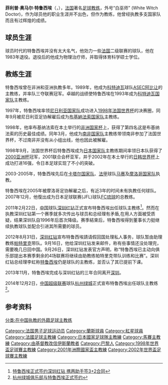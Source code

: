 {{noteTA
|T = zh-cn:菲利普·特鲁西埃; zh-hk:菲利普·杜斯亞;
|1 = zh-cn:特鲁西埃; zh-hk:杜斯亞;
}}
{{Infobox football biography
| playername = 特鲁西埃
| fullname = Philippe Omar Troussier
| dateofbirth = {{birth date and age|1955|3|21}}
| cityofbirth = [[巴黎|巴黎]]
| countryofbirth = [[法国|法国]]
| position = [[后卫_(足球)|后卫]]
| youthyears1 = 
| youthclubs1 = 
| years1 = 1976—1977
| clubs1 = 昂古莱姆
| caps1 = 22
| goals1 = 0
| years2 = 1977—1978
| clubs2 = [[红星足球俱乐部|红星]]
| caps2 = 3
| goals2 = 0
| years3 = 1978—1981
| clubs3 = 鲁昂
| caps3 = 79
| goals3 = 8
| years4 = 1981—1983
| clubs4 = [[兰斯足球俱乐部|兰斯]]
| caps4 = 38
| goals4 = 0
| medaltemplates = 
| manageryears1 = 1983—1984
| managerclubs1 = 維希
| manageryears2 = 1984—1987
| managerclubs2 = 阿朗松
| manageryears3 = 1987—1989
| managerclubs3 = [[红星足球俱乐部|红星]]
| manageryears4 = 1989
| managerclubs4 = 克雷泰伊
| manageryears5 = 1990—1992
| managerclubs5 = [[ASEC米莫萨|阿比让米莫萨]]
| manageryears6 = 1993—1994
| managerclubs6 = [[科特迪瓦國家足球隊|科特迪瓦]]
| manageryears7 = 1994
| managerclubs7 = [[凱薩酋長足球俱樂部|凱薩酋長]]
| manageryears8 = 1995—1997
| managerclubs8 = 拉巴特FUS
| manageryears9 = 1997
| managerclubs9 = [[尼日利亞國家足球隊|尼日利亞]]
| manageryears10 = 1997—1998
| managerclubs10 = [[布吉納法索國家足球隊|布吉納法索]]
| manageryears11 = 1998
| managerclubs11 = [[南非國家足球隊|南非]]
| manageryears12 = 1998—2002
| managerclubs12 = [[日本國家男子足球隊|日本]]
| manageryears13 = 2003—2004
| managerclubs13 = [[卡塔爾國家足球隊|卡塔爾]]
| manageryears14 = 2004—2005
| managerclubs14 = [[馬賽足球俱樂部|馬賽]]
| manageryears15 = 2005
| managerclubs15 = [[摩洛哥國家足球隊|摩洛哥]]
| manageryears16 = 2008—2010
| managerclubs16 = [[FC琉球|FC琉球]]
| manageryears17 = 2011—2013
| managerclubs17 = [[深圳红钻足球俱乐部|深圳红钻]]
| manageryears18 = 2014
| managerclubs18 = 斯法克斯
| manageryears19 = 2015
| managerclubs19 = [[杭州绿城足球俱乐部|杭州绿城]]
}}
{{中文譯名
| english        = Philippe '''Troussier'''
| putonghua      = 特鲁西埃
| taiwan         = 特鲁西埃
| cantonese      = 杜斯亞
|}}
'''菲利普·奥马尔·特鲁西埃'''（{{lang|fr|'''Philippe Omar Troussier'''}}，{{bd|1955年|3月21日|catIdx=Troussier, Philippe}}），[[法国|法国]]著名[[足球|足球]][[教练|教练]]，外号“白巫师” (White Witch Doctor)，作为球员他的职业生涯并不出色，但作为教练，他曾经执教多支国家队而且有过辉煌的成绩。

==球员生涯==
球员时代的特鲁西埃并没有太大名气，他効力一些[[法国|法国]]二级联赛的球队，他在1983年退役。退役后的他成为物理治疗师，并取得体育科学硕士学位。

==教练生涯==
特鲁西埃曾在非洲和亚洲执教多年。1989年，他成为[[科特迪瓦|科特迪瓦]]球队[[ASEC米莫薩|ASEC阿比让]]的主教练，并率队三夺联赛冠军。卓越的战绩使特鲁西埃在1993年成为[[科特迪瓦国家足球队|科特迪瓦国家队]]主教练。

1997年，特鲁西埃率领[[尼日利亚国家足球队|尼日利亚国家队]]成功进入[[1998年世界盃足球賽|1998年法国世界杯]]的决赛圈，同年9月被尼日利亚足协解雇后成为[[布基纳法索国家足球队|布基納法索国家队]]主教练。

1998年，他率布基纳法索在本土举行的[[非洲国家杯|非洲国家杯]]上，获得了第四名这是布基纳法索的历史最佳成绩。同年3月，他成为[[南非国家足球队|南非国家队]]主教练带领南非参加了法国世界杯，不过南非并没有从小组出线，他也因此被解雇。 

1998年9月，法国世界杯后特鲁西埃成为[[日本国家足球队|日本国家队]]主教练期间率领日本队获得了[[2000年亞洲盃足球賽|2000亚洲杯]]冠军，2001联合会杯亚军，并于2002年在本土举行的[[2002年世界盃足球賽|日韩世界杯]]上成功打进16强，令日本足球实现了不小的突破。

2003-2005年，特鲁西埃先后在[[卡塔尔国家足球队|卡塔尔国家队]]、[[法甲|法甲]]球队[[马赛足球俱乐部|马赛]]及[[摩洛哥国家足球队|摩洛哥国家队]]执教。

特鲁西埃在2005年被摩洛哥足协解雇之后，有近3年的时间未有执教任何球队。2007年12月，他復出成为日本足球联赛(JFL)球队[[FC琉球|FC琉球]]的总教练。

2011年2月22日，[[中国|中国]]球队[[深圳红钻|深圳红钻]]正式宣布特鲁西埃出任球队主教练<ref>[http://sports.163.com/11/0222/13/6TGJ7QKK00051C89.html 特鲁西埃正式签约深圳红钻 携两助手签3+2合同]</ref>。然而在执教深圳红钻第一个赛季就多次传出与球员和总经理有矛盾,在用人方面被受质疑，结果深圳队自1996年后首次降级。赛季結束后，特鲁西埃得到董事长力挺继续执教球队並配合引进其所需要的球员。

2012年8月31日，[[深圳红钻|深圳红钻]]宣布特鲁西埃請请假回国处理私人事务，球队暂由助理教练[[帕特里克·奥斯埃姆斯|帕特里克]]带队。9月16日，他给深圳红钻发来邮件，称有些事情还没处理完，需要晚几日回中国。9月26日，深圳红钻发表官方声明，称“特鲁西埃已主动向俱乐部提出本赛季剩余的4场联赛将继续由助教练帕特里克带队训练和比赛”。深圳红钻总经理李虹称[[特鲁西埃|特鲁西埃]]仍是球队的主教练，並否认了其已提前下课。

2013年11月，特鲁西埃完成与深圳红钻的三年合同离开[[深圳|深圳]]。

2014年12月2日，[[中国超级联赛|中国超级联赛]]球队[[杭州绿城|杭州绿城]]正式宣布特鲁西埃出任球队主教练<ref>[http://sports.sina.com.cn/greentownfc/news/2014/1202/1760.html 杭州绿城俱乐部与特鲁西埃正式签约]</ref>。

== 参考资料 ==
{{reflist}}

{{1999年世界青年錦標賽日本参赛名单}}
{{1999年美洲盃足球賽日本參賽名單}}
{{2000年奥运会男子足球日本参赛名单}}
{{2000年亞洲盃足球賽日本參賽名單}}
{{2001年洲際國家盃日本參賽名單}}
{{2002年世界盃足球賽日本參賽名單}}
{{2011年中超分类名单深圳}}
{{2012年中甲分类名单深圳}}
{{2013年中甲分类名单深圳}}
{{2015年中超分类名单杭州}}

{{DEFAULTSORT:Troussier Philippe}}
[[Category:法国男子足球运动员|Category:法国男子足球运动员]]
[[Category:蘭斯球員|Category:蘭斯球員]]
[[Category:紅星球員|Category:紅星球員]]
[[Category:法國足球主教練|Category:法國足球主教練]]
[[Category:日本國家足球隊主教練|Category:日本國家足球隊主教練]]
[[Category:馬賽主教練|Category:馬賽主教練]]
[[Category:由基督教改信伊斯蘭教者|Category:由基督教改信伊斯蘭教者]]
[[Category:巴黎人|Category:巴黎人]]
[[Category:1998年世界盃足球賽主教練|Category:1998年世界盃足球賽主教練]]
[[Category:2001年洲際國家盃主教練|Category:2001年洲際國家盃主教練]]
[[Category:2002年世界盃足球賽主教練|Category:2002年世界盃足球賽主教練]]
[[分类:在中国执教的外籍足球主教练|分类:在中国执教的外籍足球主教练]]